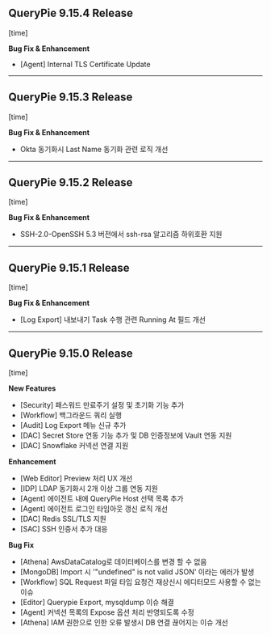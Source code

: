 ## QueryPie 9.15.4 Release
[time]



**Bug Fix & Enhancement**

* [Agent] Internal TLS Certificate Update



---

## QueryPie 9.15.3 Release
[time]



**Bug Fix & Enhancement**

* Okta 동기화시 Last Name 동기화 관련 로직 개선

---

## QueryPie 9.15.2 Release
[time]



**Bug Fix & Enhancement**

* SSH-2.0-OpenSSH 5.3 버전에서 ssh-rsa 알고리즘 하위호환 지원



---

## QueryPie 9.15.1 Release
[time]



**Bug Fix & Enhancement**

* [Log Export] 내보내기 Task 수행 관련 Running At 필드 개선



---

## QueryPie 9.15.0 Release
[time]



**New Features**

* [Security] 패스워드 만료주기 설정 및 초기화 기능 추가
* [Workflow] 백그라운드 쿼리 실행
* [Audit] Log Export 메뉴 신규 추가
* [DAC] Secret Store 연동 기능 추가 및 DB 인증정보에 Vault 연동 지원
* [DAC] Snowflake 커넥션 연결 지원



**Enhancement**

* [Web Editor] Preview 처리 UX 개선
* [IDP] LDAP 동기화시 2개 이상 그룹 연동 지원
* [Agent] 에이전트 내에 QueryPie Host 선택 목록 추가
* [Agent] 에이전트 로그인 타임아웃 갱신 로직 개선
* [DAC] Redis SSL/TLS 지원
* [SAC] SSH 인증서 추가 대응



**Bug Fix**

* [Athena] AwsDataCatalog로 데이터베이스를 변경 할 수 없음
* [MongoDB] Import 시 '"undefined" is not valid JSON' 이라는 에러가 발생
* [Workflow] SQL Request 파일 타입 요청건 재상신시 에디터모드 사용할 수 없는 이슈
* [Editor] Querypie Export, mysqldump 이슈 해결
* [Agent] 커넥션 목록의 Expose 옵션 처리 반영되도록 수정
* [Athena] IAM 권한으로 인한 오류 발생시 DB 연결 끊어지는 이슈 개선


